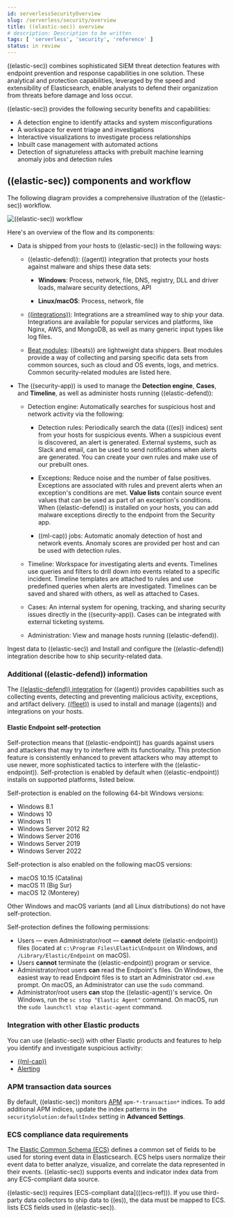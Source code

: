 ```yaml
---
id: serverlessSecurityOverview
slug: /serverless/security/overview
title: ((elastic-sec)) overview
# description: Description to be written
tags: [ 'serverless', 'security', 'reference' ]
status: in review
---
```

 
<DocBadge template="technical preview" />
<div id="es-overview"></div>

((elastic-sec)) combines sophisticated SIEM threat detection features with endpoint
prevention and response capabilities in one solution. These analytical and
protection capabilities, leveraged by the speed and extensibility of
Elasticsearch, enable analysts to defend their organization from threats before
damage and loss occur.

((elastic-sec)) provides the following security benefits and capabilities:

* A detection engine to identify attacks and system misconfigurations
* A workspace for event triage and investigations
* Interactive visualizations to investigate process relationships
* Inbuilt case management with automated actions
* Detection of signatureless attacks with prebuilt machine learning anomaly jobs and detection rules

## ((elastic-sec)) components and workflow

The following diagram provides a comprehensive illustration of the ((elastic-sec)) workflow.

![((elastic-sec)) workflow](images/es-overview/-getting-started-workflow.png)

Here's an overview of the flow and its components:

* Data is shipped from your hosts to ((elastic-sec)) in the following ways:
    * <DocLink id="serverlessSecurityInstallDefend">((elastic-defend))</DocLink>: ((agent)) integration that
        protects your hosts <DocLink id="serverlessSecurityDetectionEngineOverview" section="malware-prevention">against malware</DocLink> and ships these data sets:

        *  **Windows**: Process, network, file, DNS, registry, DLL and driver loads,
            malware security detections, API

        * **Linux/macOS**: Process, network, file
    * [((integrations))](((integrations-docs))): Integrations are a streamlined way to ship your data. Integrations are available for popular services and platforms, like Nginx, AWS, and MongoDB, as well as many generic input types like log files.
    * [Beat modules](https://www.elastic.co/integrations?solution=security): ((beats))
        are lightweight data shippers. Beat modules provide a way of collecting and
        parsing specific data sets from common sources, such as cloud and OS events,
        logs, and metrics. Common security-related modules are listed
        <DocLink id="serverlessSecurityIngestData" section="enable-modules-and-configuration-options">here</DocLink>.

* The ((security-app)) is used to manage the **Detection engine**,
    **Cases**, and **Timeline**, as well as administer hosts running ((elastic-defend)):

    * Detection engine: Automatically searches for suspicious host and network
        activity via the following:

        * <DocLink id="serverlessSecurityDetectionEngineOverview">Detection rules</DocLink>: Periodically search the data
            (((es)) indices) sent from your hosts for suspicious events. When a suspicious
            event is discovered, an alert is generated. External systems, such as
            Slack and email, can be used to send notifications when alerts are generated.
            You can create your own rules and make use of our <DocLink id="serverlessSecurityPrebuiltRules">prebuilt ones</DocLink>.

        * <DocLink id="serverlessSecurityDetectionsUiExceptions">Exceptions</DocLink>: Reduce noise and the number of
            false positives. Exceptions are associated with rules and prevent alerts when
            an exception's conditions are met. **Value lists** contain source event
            values that can be used as part of an exception's conditions. When
            ((elastic-defend)) is installed on your hosts, you can add malware exceptions
            directly to the endpoint from the Security app.

        * <DocLink id="serverlessSecurityMachineLearning" section="prebuilt-jobs">((ml-cap)) jobs</DocLink>: Automatic anomaly detection of host and network events. Anomaly scores are provided per host and can be used with detection rules.
    * <DocLink id="serverlessSecurityTimelinesUi">Timeline</DocLink>: Workspace for investigating alerts and events.
        Timelines use queries and filters to drill down into events related to
        a specific incident. Timeline templates are attached to rules and use predefined
        queries when alerts are investigated. Timelines can be saved and shared with
        others, as well as attached to Cases.

    * <DocLink id="serverlessSecurityCasesOverview">Cases</DocLink>: An internal system for opening, tracking, and sharing
        security issues directly in the ((security-app)). Cases can be integrated with
        external ticketing systems.

    * <DocLink id="serverlessSecurityEndpointsPage">Administration</DocLink>: View and manage hosts running ((elastic-defend)).

<DocLink id="serverlessSecurityIngestData">Ingest data to ((elastic-sec))</DocLink> and <DocLink id="serverlessSecurityInstallDefend">Install and configure the ((elastic-defend)) integration</DocLink> describe how to ship security-related data.

### Additional ((elastic-defend)) information

The [((elastic-defend)) integration](https://www.elastic.co/endpoint-security/)
for ((agent)) provides capabilities such as collecting events, detecting and preventing
malicious activity, exceptions, and artifact delivery. 
[((fleet))](((fleet-guide))/fleet-overview.html) is used to
install and manage ((agents)) and integrations on your hosts.

<div id="self-protection"></div>

#### Elastic Endpoint self-protection

Self-protection means that ((elastic-endpoint)) has guards against users and attackers that may try to interfere with its functionality. This protection feature is consistently enhanced to prevent attackers who may attempt to use newer, more sophisticated tactics to interfere with the ((elastic-endpoint)). Self-protection is enabled by default when ((elastic-endpoint)) installs on supported platforms, listed below.

Self-protection is enabled on the following 64-bit Windows versions:

* Windows 8.1
* Windows 10
* Windows 11
* Windows Server 2012 R2
* Windows Server 2016
* Windows Server 2019
* Windows Server 2022

Self-protection is also enabled on the following macOS versions:

* macOS 10.15 (Catalina)
* macOS 11 (Big Sur)
* macOS 12 (Monterey)

<DocCallOut title="Note">
Other Windows and macOS variants (and all Linux distributions) do not have self-protection.
</DocCallOut>

Self-protection defines the following permissions:

* Users — even Administrator/root — **cannot** delete ((elastic-endpoint)) files (located at `c:\Program Files\Elastic\Endpoint` on Windows, and `/Library/Elastic/Endpoint` on macOS).
* Users **cannot** terminate the ((elastic-endpoint)) program or service.
* Administrator/root users **can** read the Endpoint's files. On Windows, the easiest way to read Endpoint files is to start an Administrator `cmd.exe` prompt. On macOS, an Administrator can use the `sudo` command.
* Administrator/root users **can** stop the ((elastic-agent))'s service. On Windows, run the `sc stop "Elastic Agent"` command. On macOS, run the `sudo launchctl stop elastic-agent` command.

<div id="siem-integration"></div>

### Integration with other Elastic products

You can use ((elastic-sec)) with other Elastic products and features to help you
identify and investigate suspicious activity:

* [((ml-cap))](https://www.elastic.co/products/stack/machine-learning)
* [Alerting](https://www.elastic.co/products/stack/alerting)

<div id="data-sources"></div>

### APM transaction data sources

By default, ((elastic-sec)) monitors [APM](((apm-app-ref))/apm-getting-started.html)
`apm-*-transaction*` indices. To add additional APM indices, update the
index patterns in the `securitySolution:defaultIndex` setting in **Advanced Settings**.

<div id="ecs-compliant-reqs"></div>

### ECS compliance data requirements

The [Elastic Common Schema (ECS)](((ecs-ref))) defines a common set of fields to be used for
storing event data in Elasticsearch. ECS helps users normalize their event data
to better analyze, visualize, and correlate the data represented in their
events. ((elastic-sec)) supports events and indicator index data from any ECS-compliant data source.

<DocCallOut title="Important" color="warning">
((elastic-sec)) requires [ECS-compliant data](((ecs-ref))). If you use third-party data collectors to ship data to ((es)), the data must be mapped to ECS.
<DocLink id="serverlessSecuritySiemFieldReference" /> lists ECS fields used in ((elastic-sec)).
</DocCallOut>
